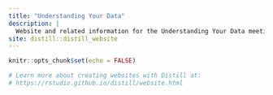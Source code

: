 ```yaml
---
title: "Understanding Your Data"
description: |
  Website and related information for the Understanding Your Data meetings at Nottinghamshire Healthcare NHS Foundation Trust
site: distill::distill_website
---
```


```r
knitr::opts_chunk$set(echo = FALSE)

# Learn more about creating websites with Distill at:
# https://rstudio.github.io/distill/website.html

```

